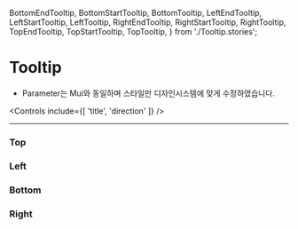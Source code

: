 
  BottomEndTooltip,
  BottomStartTooltip, BottomTooltip, LeftEndTooltip, LeftStartTooltip, LeftTooltip,
  RightEndTooltip,
  RightStartTooltip,
  RightTooltip,
  TopEndTooltip,
  TopStartTooltip,
  TopTooltip,
} from './Tooltip.stories';

<Meta of={TooltipStories} />

# Tooltip

- Parameter는 Mui와 동일하며 스타일만 디자인시스템에 맞게 수정하였습니다.

<Canvas of={TooltipStories.Default} />

<Controls
  include={[
    'title',
    'direction'
  ]}
/>

---

### Top

<Canvas>
  <Story of={TopStartTooltip} />
  <Story of={TopTooltip} />
  <Story of={TopEndTooltip} />
</Canvas>

### Left

<Canvas>
  <Story of={LeftStartTooltip} />
  <Story of={LeftTooltip} />
  <Story of={LeftEndTooltip} />
</Canvas>

### Bottom

<Canvas>
  <Story of={BottomStartTooltip} />
  <Story of={BottomTooltip} />
  <Story of={BottomEndTooltip} />
</Canvas>

### Right

<Canvas>
  <Story of={RightStartTooltip} />
  <Story of={RightTooltip} />
  <Story of={RightEndTooltip} />
</Canvas>
